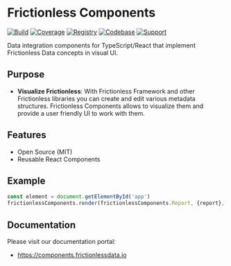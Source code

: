 # Frictionless Components

<Meta title="Frictionless Components" />

[![Build](https://img.shields.io/github/workflow/status/frictionlessdata/components/general/main)](https://github.com/frictionlessdata/components/actions)
[![Coverage](https://img.shields.io/codecov/c/github/frictionlessdata/components/main)](https://codecov.io/gh/frictionlessdata/components)
[![Registry](https://img.shields.io/npm/v/frictionless-components.svg)](https://www.npmjs.com/package/frictionless-components)
[![Codebase](https://img.shields.io/badge/github-main-brightgreen)](https://github.com/frictionlessdata/components)
[![Support](https://img.shields.io/badge/support-discord-brightgreen)](https://discordapp.com/invite/Sewv6av)

Data integration components for TypeScript/React that implement Frictionless Data concepts in visual UI.

## Purpose

- **Visualize Frictionless**: With Frictionless Framework and other Frictionless libraries you can create and edit various metadata structures. Frictionless Components allows to visualize them and provide a user friendly UI to work with them.

## Features

- Open Source (MIT)
- Reusable React Components

## Example

```javascript
const element = document.getElementById('app')
frictionlessComponents.render(frictionlessComponents.Report, {report}, element)
```

## Documentation

Please visit our documentation portal:
- https://components.frictionlessdata.io
